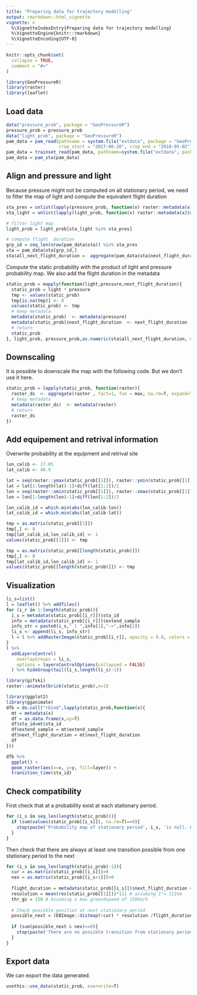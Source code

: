 ```yaml
---
title: "Preparing data for trajectory modelling"
output: rmarkdown::html_vignette
vignette: >
  %\VignetteIndexEntry{Preparing data for trajectory modelling}
  %\VignetteEngine{knitr::rmarkdown}
  %\VignetteEncoding{UTF-8}
---
```


```r
knitr::opts_chunk$set(
  collapse = TRUE,
  comment = "#>"
)
```

```r
library(GeoPressureR)
library(raster)
library(leaflet)
```

## Load data
```r
data("pressure_prob", package = "GeoPressureR")
pressure_prob = pressure_prob
data("light_prob", package = "GeoPressureR")
pam_data = pam_read(pathname = system.file("extdata", package = "GeoPressureR"),
                    crop_start = "2017-06-20", crop_end = "2018-05-02")
pam_data = trainset_read(pam_data, pathname=system.file("extdata", package = "GeoPressureR"))
pam_data = pam_sta(pam_data)
```

## Align and pressure and light
Because pressure might not be computed on all stationary period, we need to filter the map of light and compute the equivalent flight duration

```r
sta_pres = unlist(lapply(pressure_prob, function(x) raster::metadata(x)$sta_id))
sta_light = unlist(lapply(light_prob, function(x) raster::metadata(x)$sta_id))

# filter light map
light_prob = light_prob[sta_light %in% sta_pres]

# compute flight  duration
grp_id = seq_len(nrow(pam_data$sta)) %in% sta_pres
sta = pam_data$sta[grp_id,]
sta$all_next_flight_duration =  aggregate(pam_data$sta$next_flight_duration, by=list(Category=cumsum(grp_id)), sum )$x
```

Compute the static probability with the product of light and pressure probability map. We also add the flight duration in the metadata

```r
static_prob = mapply(function(light,pressure,next_flight_duration){
  static_prob = light * pressure
  tmp <- values(static_prob)
  tmp[is.na(tmp)] <- 0
  values(static_prob) <- tmp
  # keep metadata
  metadata(static_prob)  <- metadata(pressure)
  metadata(static_prob)$next_flight_duration  <- next_flight_duration
  # return
  static_prob
}, light_prob, pressure_prob,as.numeric(sta$all_next_flight_duration, units="hours"))
```

## Downscaling

It is possible to downscale the map with the following code. But we don't use it here.

```r
static_prob = lapply(static_prob, function(raster){
  raster_ds  <- aggregate(raster , fact=1, fun = max, na.rm=T, expand=T)
  # keep metadata
  metadata(raster_ds)  <- metadata(raster)
  # return
  raster_ds
})
```

## Add equipement and retrival information

Overwrite probability at the equipment and retrival site

```r
lon_calib <- 17.05
lat_calib <- 48.9

lat = seq(raster::ymax(static_prob[[1]]), raster::ymin(static_prob[[1]]), length.out=nrow(static_prob[[1]])+1)
lat = lat[1:length(lat)-1]+diff(lat[1:2])/2
lon = seq(raster::xmin(static_prob[[1]]), raster::xmax(static_prob[[1]]), length.out=ncol(static_prob[[1]])+1)
lon = lon[1:length(lon)-1]+diff(lon[1:2])/2

lon_calib_id = which.min(abs(lon_calib-lon))
lat_calib_id = which.min(abs(lat_calib-lat))

tmp = as.matrix(static_prob[[1]])
tmp[,] <- 0
tmp[lat_calib_id,lon_calib_id] <- 1
values(static_prob[[1]]) <- tmp

tmp = as.matrix(static_prob[[length(static_prob)]])
tmp[,] <- 0
tmp[lat_calib_id,lon_calib_id] <- 1
values(static_prob[[length(static_prob)]]) <- tmp
```


## Visualization

```r
li_s=list()
l = leaflet() %>% addTiles() 
for (i_r in 1:length(static_prob)){
  i_s = metadata(static_prob[[i_r]])$sta_id
  info = metadata(static_prob[[i_r]])$extend_sample
  info_str = paste0(i_s," | ",info[1],"->",info[2])
  li_s <- append(li_s, info_str)
  l = l %>% addRasterImage(static_prob[[i_r]], opacity = 0.8, colors = 'OrRd', group=info_str) 
}
l %>% 
  addLayersControl(
    overlayGroups = li_s,
    options = layersControlOptions(collapsed = FALSE)
  ) %>% hideGroup(tail(li_s,length(li_s)-1))
```

```r
library(gifski)
raster::animate(brick(static_prob),n=1)
```

```r
library(ggplot2)
library(gganimate)
dfb = do.call("rbind",lapply(static_prob,function(x){
  mt = metadata(x)
  df = as.data.frame(x,xy=T)
  df$sta_id=mt$sta_id
  df$extend_sample = mt$extend_sample
  df$next_flight_duration = mt$next_flight_duration
  df
}))

dfb %>% 
  ggplot() +
  geom_raster(aes(x=x, y=y, fill=layer)) +
  transition_time(sta_id)
```

## Check compatibility

First check that at a probability exist at each stationary period.
```r
for (i_s in seq_len(length(static_prob))){
  if (sum(values(static_prob[[i_s]]), na.rm=T)==0){
    stop(paste('Probability map of stationary period', i_s, 'is null. Check part 1 process (light and pressure)', sep=' '))
  }
}
```

Then check that there are always at least one transition possible from one stationary period to the next

```r
for (i_s in seq_len(length(static_prob)-1)){
  cur = as.matrix(static_prob[[i_s]])>0
  nex = as.matrix(static_prob[[i_s+1]])>0
  
  flight_duration = metadata(static_prob[[i_s]])$next_flight_duration # hours
  resolution = mean(res(static_prob[[1]]))*111 # assuming 1°= 111km
  thr_gs = 150 # Assuming a max groundspeed of 150km/h
  
  # Check possible position at next stationary period 
  possible_next = (EBImage::distmap(!cur) * resolution /flight_duration)<thr_gs
  
  if (sum(possible_next & nex)==0){
    stop(paste('There are no possible transition from stationary period', i_s, 'to',i_s+1,'. Check part 1 process (light and pressure)', sep=' '))
  }
}
```


## Export data
We can export the data generated.

```r
usethis::use_data(static_prob, overwrite=T)
```
